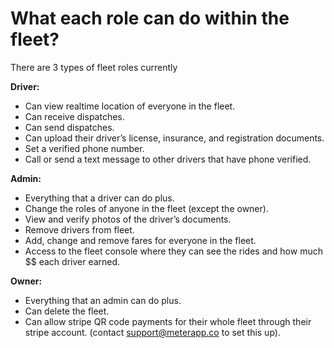 # What each role can do within the fleet?

There are 3 types of fleet roles currently

**Driver:**
* Can view realtime location of everyone in the fleet.
* Can receive dispatches.
* Can send dispatches.
* Can upload their driver’s license, insurance, and registration documents.
* Set a verified phone number.
* Call or send a text message to other drivers that have phone verified.

**Admin:**
* Everything that a driver can do plus.
* Change the roles of anyone in the fleet (except the owner).
* View and verify photos of the driver’s documents.
* Remove drivers from fleet.
* Add, change and remove fares for everyone in the fleet.
* Access to the fleet console where they can see the rides and how much $$ each driver earned.

**Owner:**
* Everything that an admin can do plus.
* Can delete the fleet.
* Can allow stripe QR code payments for their whole fleet through their stripe account. (contact support@meterapp.co to set this up).
